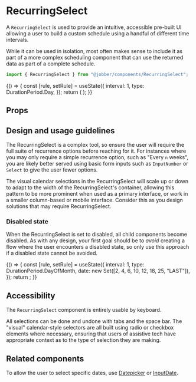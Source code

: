 
# RecurringSelect

<ComponentStatus stage="ready" responsive="yes" accessible="yes" />

<Meta title="Components/RecurringSelect" component={RecurringSelect} />

A `RecurringSelect` is used to provide an intuitive, accessible pre-built UI
allowing a user to build a custom schedule using a handful of different time
intervals.

While it can be used in isolation, most often makes sense to include it as part
of a more complex scheduling component that can use the returned data as part of
a complete schedule.

```ts
import { RecurringSelect } from "@jobber/components/RecurringSelect";
```

<Canvas>
  <Story name="RecurringSelect">
    {() => {
      const [rule, setRule] = useState({
        interval: 1,
        type: DurationPeriod.Day,
      });
      return (
        <RecurringSelect value={rule} disabled={false} onChange={setRule} />
      );
    }}
  </Story>
</Canvas>

## Props

<ArgsTable of={RecurringSelect} />

## Design and usage guidelines

The RecurringSelect is a complex tool, so ensure the user will require the full
suite of recurrence options before reaching for it. For instances where you may
only require a simple recurrence option, such as "Every `n` weeks", you are
likely better served using basic form inputs such as `InputNumber` or `Select`
to give the user fewer options.

The visual calendar selections in the RecurringSelect will scale up or down to
adapt to the width of the RecurringSelect's container, allowing this pattern to
be more prominent when used as a primary interface, or work in a smaller
column-based or mobile interface. Consider this as you design solutions that may
require RecurringSelect.

### Disabled state

When the RecurringSelect is set to disabled, all child components become
disabled. As with any design, your first goal should be to _avoid_ creating a
flow where the user encounters a disabled state, so only use this approach if a
disabled state cannot be avoided.

<Canvas>
  {() => {
    const [rule, setRule] = useState({
      interval: 1,
      type: DurationPeriod.DayOfMonth,
      date: new Set([2, 4, 6, 10, 12, 18, 25, "LAST"]),
    });
    return <RecurringSelect value={rule} disabled={true} onChange={setRule} />;
  }}
</Canvas>

## Accessibility

The `RecurringSelect` component is entirely usable by keyboard.

All selections can be done and undone with tabs and the space bar. The "visual"
calendar-style selectors are all built using radio or checkbox elements where
necessary, ensuring that users of assistive tech have appropriate context as to
the type of selection they are making.

## Related components

To allow the user to select specific dates, use
[Datepicker](../?path=/docs/components-datepicker--date-picker#date-picker) or
[InputDate](../?path=/docs/components-inputdate--input-date).
